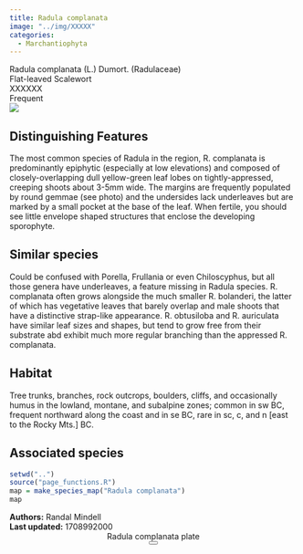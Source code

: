 ```yaml
---
title: Radula complanata
image: "../img/XXXXX"
categories:
  - Marchantiophyta
---
```


<div class="info-panel">
 <div class="info-top">
  <div class="taxon-scientific"><span class="taxon-name">Radula complanata</span> <span class="taxon-authority">(L.) Dumort.</span> <span class="taxon-family">(Radulaceae)</span></div>
  <div class="taxon-common">Flat-leaved Scalewort</div>
 </div>
 <div class="info-bottom">
  <div class="taxon-qnd">XXXXXX</div>
  <div class="taxon-abundance">Frequent</div>
 </div>
</div>
<div class="imerss-content-frame">
 <div class="imerss-image-header">
  <div class="imerss-image-holder imerss-column-left" data-toggle="tooltip" style="background-image: url(../img/XXXXX)" title="XXXXX">
  </div>

  <div class="imerss-image-holder imerss-column-right" data-toggle="tooltip" style="background-image: url(../img/XXXXX)" title="XXXXX">
  </div>
 
 </div>
 <div class="imerss-content-lower">
  <div class="imerss-column-left">
  <div class="tab-microscope" data-micromodal-trigger="modal-plate">
  <img src="../img/bryo guide microscope.png"/>
  </div>

<h2>Distinguishing Features</h2>

The most common species of Radula in the region, R. complanata is predominantly epiphytic (especially at low elevations) and composed of closely-overlapping dull yellow-green leaf lobes on tightly-appressed, creeping shoots about 3-5mm wide. The margins are frequently populated by round gemmae (see photo) and the undersides lack underleaves but are marked by a small pocket at the base of the leaf. When fertile, you should see little envelope shaped structures that enclose the developing sporophyte.

<h2>Similar species</h2>

Could be confused with Porella, Frullania or even Chiloscyphus, but all those genera have underleaves, a feature missing in Radula species. R. complanata often grows alongside the much smaller R. bolanderi, the latter of which has vegetative leaves that barely overlap and male shoots that have a distinctive strap-like appearance. R. obtusiloba and R. auriculata have similar leaf sizes and shapes, but tend to grow free from their substrate abd exhibit much more regular branching than the appressed R. complanata.

<h2>Habitat</h2>

Tree trunks, branches, rock outcrops, boulders, cliffs, and occasionally humus in the lowland, montane, and subalpine zones; common in sw BC, frequent northward along the coast and in se BC, rare in sc, c, and n [east to the Rocky Mts.] BC.

<h2>Associated species</h2>


</div>

<div class="imerss-column-right">

<div class="imerss-image-holder imerss-column-right" data-toggle="tooltip" style="background-image: url(../img/XXXXX)" title="XXXXX">
</div>

<div class="imerss-map-holder">
```r
setwd("..")
source("page_functions.R")
map = make_species_map("Radula complanata")
map
```
</div>

</div>

</div>
</div>

<div class="taxon-footer">
 <div class="taxon-authors"><b>Authors:</b> <span>Randal Mindell</span></div>
 <div class="taxon-update"><b>Last updated:</b> <span>1708992000</span></div>
</div>

<div class="modal micromodal-slide" id="modal-plate" aria-hidden="true">
 <div class="modal__overlay" tabindex="-1" data-micromodal-close>
  <div class="modal__container" role="dialog" aria-modal="true" aria-labelledby="modal-plate-title" >
   <header class="modal__header">
   <div class="modal__title" id="modal-plate-title">
  Radula complanata plate
   </div>
   <button class="modal__close" aria-label="Close" data-micromodal-close></button>
   </header>
  <div class="modal__content" id="modal-plate-content">
   <div class="imerss-image-holder" data-toggle="tooltip" style="background-image: url(../img/XXXXX)" title="XXXXX">
  </div>
  </div>
  </div>
 </div>
</div>

<script src="../js/micromodal.min.js"></script>
<link href="../css/style-taxon.css" rel="stylesheet">
<link href="../css/micromodal.css" rel="stylesheet">

<script>
MicroModal.init();
</script>

